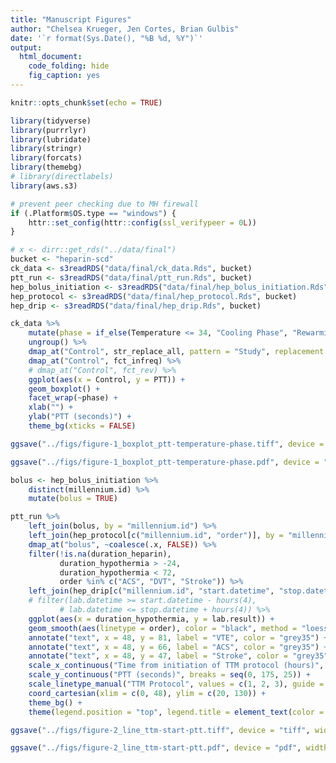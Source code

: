 ```yaml
---
title: "Manuscript Figures"
author: "Chelsea Krueger, Jen Cortes, Brian Gulbis"
date: '`r format(Sys.Date(), "%B %d, %Y")`'
output:
  html_document:
    code_folding: hide
    fig_caption: yes
---
```


```r
knitr::opts_chunk$set(echo = TRUE)
```

```r
library(tidyverse)
library(purrrlyr)
library(lubridate)
library(stringr)
library(forcats)
library(themebg)
# library(directlabels)
library(aws.s3)

# prevent peer checking due to MH firewall
if (.Platform$OS.type == "windows") {
    httr::set_config(httr::config(ssl_verifypeer = 0L))
}

# x <- dirr::get_rds("../data/final")
bucket <- "heparin-scd"
ck_data <- s3readRDS("data/final/ck_data.Rds", bucket)
ptt_run <- s3readRDS("data/final/ptt_run.Rds", bucket)
hep_bolus_initiation <- s3readRDS("data/final/hep_bolus_initiation.Rds", bucket)
hep_protocol <- s3readRDS("data/final/hep_protocol.Rds", bucket)
hep_drip <- s3readRDS("data/final/hep_drip.Rds", bucket)
```

```r
ck_data %>%
    mutate(phase = if_else(Temperature <= 34, "Cooling Phase", "Rewarming Phase")) %>%
    ungroup() %>%
    dmap_at("Control", str_replace_all, pattern = "Study", replacement = "Treatment") %>%
    dmap_at("Control", fct_infreq) %>%
    # dmap_at("Control", fct_rev) %>%
    ggplot(aes(x = Control, y = PTT)) +
    geom_boxplot() +
    facet_wrap(~phase) +
    xlab("") +
    ylab("PTT (seconds)") +
    theme_bg(xticks = FALSE)

ggsave("../figs/figure-1_boxplot_ptt-temperature-phase.tiff", device = "tiff", width = 170, height = 85, units = "mm", dpi = 300, compression = "lzw")

ggsave("../figs/figure-1_boxplot_ptt-temperature-phase.pdf", device = "pdf", width = 170, height = 85, units = "mm")
```

```r
bolus <- hep_bolus_initiation %>%
    distinct(millennium.id) %>%
    mutate(bolus = TRUE)

ptt_run %>%
    left_join(bolus, by = "millennium.id") %>%
    left_join(hep_protocol[c("millennium.id", "order")], by = "millennium.id") %>%
    dmap_at("bolus", ~coalesce(.x, FALSE)) %>%
    filter(!is.na(duration_heparin),
           duration_hypothermia > -24,
           duration_hypothermia < 72,
           order %in% c("ACS", "DVT", "Stroke")) %>%
    left_join(hep_drip[c("millennium.id", "start.datetime", "stop.datetime")], by = "millennium.id") %>%
    # filter(lab.datetime >= start.datetime - hours(4),
           # lab.datetime <= stop.datetime + hours(4)) %>%
    ggplot(aes(x = duration_hypothermia, y = lab.result)) +
    geom_smooth(aes(linetype = order), color = "black", method = "loess", se = FALSE) +
    annotate("text", x = 48, y = 81, label = "VTE", color = "grey35") +
    annotate("text", x = 48, y = 66, label = "ACS", color = "grey35") +
    annotate("text", x = 48, y = 47, label = "Stroke", color = "grey35") +
    scale_x_continuous("Time from initiation of TTM protocol (hours)", breaks = seq(-24, 72, 12)) +
    scale_y_continuous("PTT (seconds)", breaks = seq(0, 175, 25)) +
    scale_linetype_manual("TTM Protocol", values = c(1, 2, 3), guide = "none") +
    coord_cartesian(xlim = c(0, 48), ylim = c(20, 130)) +
    theme_bg() +
    theme(legend.position = "top", legend.title = element_text(color = "grey35"))

ggsave("../figs/figure-2_line_ttm-start-ptt.tiff", device = "tiff", width = 170, height = 85, units = "mm", dpi = 300, compression = "lzw")

ggsave("../figs/figure-2_line_ttm-start-ptt.pdf", device = "pdf", width = 170, height = 85, units = "mm")
```

